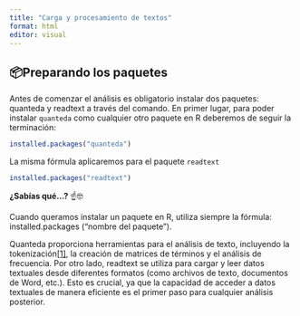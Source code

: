 ```yaml
---
title: "Carga y procesamiento de textos"
format: html
editor: visual
---
```


## 📦Preparando los paquetes

Antes de comenzar el análisis es obligatorio instalar dos paquetes: quanteda y readtext a través del comando. En primer lugar, para poder instalar `quanteda` como cualquier otro paquete en R deberemos de seguir la terminación:

```r
installed.packages("quanteda")
```

La misma fórmula aplicaremos para el paquete `readtext`

```r
installed.packages("readtext")
```

**¿Sabías qué...?** ☝️🤓

Cuando queramos instalar un paquete en R, utiliza siempre la fórmula: installed.packages ("nombre del paquete").

Quanteda proporciona herramientas para el análisis de texto, incluyendo la tokenización[\[1\]](#_ftn1), la creación de matrices de términos y el análisis de frecuencia. Por otro lado, readtext se utiliza para cargar y leer datos textuales desde diferentes formatos (como archivos de texto, documentos de Word, etc.). Esto es crucial, ya que la capacidad de acceder a datos textuales de manera eficiente es el primer paso para cualquier análisis posterior.
